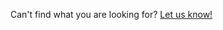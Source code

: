 Can't find what you are looking for? [Let us know!](https://autodesk.slack.com/archives/C022CNAL605)

